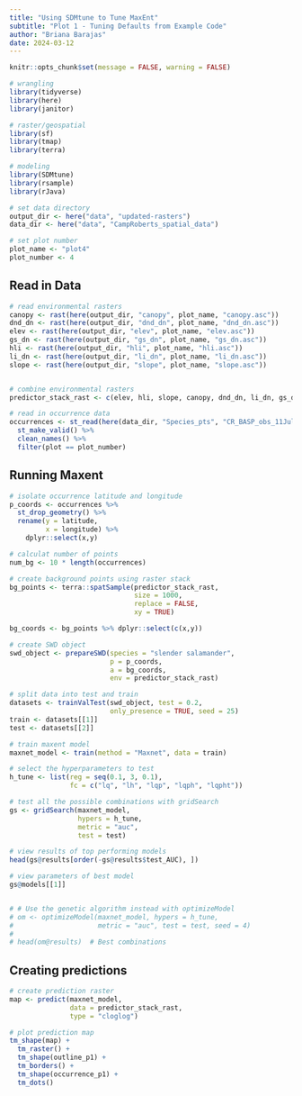 ```yaml
---
title: "Using SDMtune to Tune MaxEnt"
subtitle: "Plot 1 - Tuning Defaults from Example Code"
author: "Briana Barajas"
date: 2024-03-12
---
```


```r
knitr::opts_chunk$set(message = FALSE, warning = FALSE)
```

```r
# wrangling
library(tidyverse)
library(here)
library(janitor)

# raster/geospatial
library(sf)
library(tmap)
library(terra)

# modeling
library(SDMtune)
library(rsample)
library(rJava)

# set data directory
output_dir <- here("data", "updated-rasters")
data_dir <- here("data", "CampRoberts_spatial_data")

# set plot number
plot_name <- "plot4"
plot_number <- 4
```


## Read in Data

```r
# read environmental rasters
canopy <- rast(here(output_dir, "canopy", plot_name, "canopy.asc"))
dnd_dn <- rast(here(output_dir, "dnd_dn", plot_name, "dnd_dn.asc"))
elev <- rast(here(output_dir, "elev", plot_name, "elev.asc"))
gs_dn <- rast(here(output_dir, "gs_dn", plot_name, "gs_dn.asc"))
hli <- rast(here(output_dir, "hli", plot_name, "hli.asc"))
li_dn <- rast(here(output_dir, "li_dn", plot_name, "li_dn.asc"))
slope <- rast(here(output_dir, "slope", plot_name, "slope.asc"))


# combine environmental rasters
predictor_stack_rast <- c(elev, hli, slope, canopy, dnd_dn, li_dn, gs_dn)

# read in occurrence data
occurrences <- st_read(here(data_dir, "Species_pts", "CR_BASP_obs_11Jul22.shp")) %>% 
  st_make_valid() %>% 
  clean_names() %>% 
  filter(plot == plot_number)
```

## Running Maxent

```r
# isolate occurrence latitude and longitude
p_coords <- occurrences %>% 
  st_drop_geometry() %>% 
  rename(y = latitude,
         x = longitude) %>% 
    dplyr::select(x,y)

# calculat number of points
num_bg <- 10 * length(occurrences)

# create background points using raster stack
bg_points <- terra::spatSample(predictor_stack_rast,
                               size = 1000,
                               replace = FALSE,
                               xy = TRUE)

bg_coords <- bg_points %>% dplyr::select(c(x,y))

# create SWD object
swd_object <- prepareSWD(species = "slender salamander",
                         p = p_coords,
                         a = bg_coords,
                         env = predictor_stack_rast)

# split data into test and train
datasets <- trainValTest(swd_object, test = 0.2, 
                         only_presence = TRUE, seed = 25)
train <- datasets[[1]]
test <- datasets[[2]]

# train maxent model
maxnet_model <- train(method = "Maxnet", data = train)

# select the hyperparameters to test
h_tune <- list(reg = seq(0.1, 3, 0.1), 
               fc = c("lq", "lh", "lqp", "lqph", "lqpht"))

# test all the possible combinations with gridSearch
gs <- gridSearch(maxnet_model, 
                 hypers = h_tune, 
                 metric = "auc", 
                 test = test)

# view results of top performing models
head(gs@results[order(-gs@results$test_AUC), ])  

# view parameters of best model
gs@models[[1]]


# # Use the genetic algorithm instead with optimizeModel
# om <- optimizeModel(maxnet_model, hypers = h_tune, 
#                     metric = "auc", test = test, seed = 4)
# 
# head(om@results)  # Best combinations
```

## Creating predictions
```r
# create prediction raster
map <- predict(maxnet_model,
               data = predictor_stack_rast,
               type = "cloglog")

# plot prediction map
tm_shape(map) +
  tm_raster() +
  tm_shape(outline_p1) +
  tm_borders() +
  tm_shape(occurrence_p1) +
  tm_dots()
```


